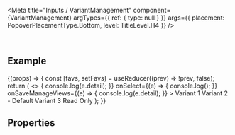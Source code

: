 
<Meta
  title="Inputs / VariantManagement"
  component={VariantManagement}
  argTypes={{
    ref: {
      type: null
    }
  }}
  args={{
    placement: PopoverPlacementType.Bottom,
    level: TitleLevel.H4
  }}
/>

<DocsHeader />

<br />

## Example

<Canvas>
  <Story name="Default">
    {(props) => {
      const [favs, setFavs] = useReducer((prev) => !prev, false);
      return (
        <>
          <VariantManagement
            {...props}
            dirtyState
            onSaveAs={(e) => {
              console.log(e.detail);
            }}
            onSelect={(e) => {
              console.log();
            }}
            onSaveManageViews={(e) => {
              console.log(e.detail);
            }}
          >
            <VariantItem labelReadOnly favorite={favs} data-test={'Hello there'} selected>
              Variant 1
            </VariantItem>
            <VariantItem isDefault author="Guybrush Threepwood" favorite>
              Variant 2 - Default
            </VariantItem>
            <VariantItem author="LeChuck" global applyAutomatically>
              Variant 3
            </VariantItem>
            <VariantItem author="LeChuck" readOnly>
              Read Only
            </VariantItem>
          </VariantManagement>
        </>
      );
    }}
  </Story>
</Canvas>

## Properties

<ArgsTable story="." />
